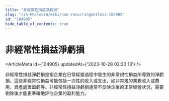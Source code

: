 ```yaml
---
title: "非經常性損益淨虧損"
slug: "/zh-HK/learn/wiki/non-recurringnetloss-104905"
id: "104905"
hide_table_of_contents: true
---
```



<Breadcrumbs current="非經常性損益淨虧損" />

# 非經常性損益淨虧損

<ArticleMeta id={104905} updatedAt={'2023-10-28 02:20:13'} />
<div className='border-solid border-b border-t-0 my-4 border-[var(--ifm-color-gray-300)]' />

非經常性損益淨虧損是指企業在日常經營過程中發生的非常規性損益所導致的淨虧損。這些非經常性損益可能包括一次性的收入或支出，如非常規的業務收入或費用，資產處置盈虧等。非經常性損益淨虧損通常不反映企業的正常經營狀況，需要剔除後才能更準確地評估企業的盈利能力。
